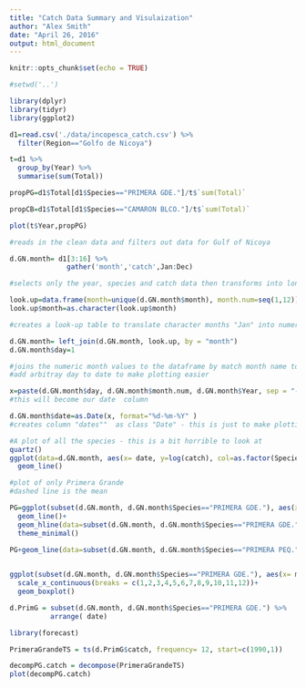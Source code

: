 ```yaml
---
title: "Catch Data Summary and Visulaization"
author: "Alex Smith"
date: "April 26, 2016"
output: html_document
---
```


```r
knitr::opts_chunk$set(echo = TRUE)

#setwd('..')

library(dplyr)
library(tidyr)
library(ggplot2)
```

```r

d1=read.csv('./data/incopesca_catch.csv') %>%
  filter(Region=="Golfo de Nicoya") 

t=d1 %>%
  group_by(Year) %>%
  summarise(sum(Total))

propPG=d1$Total[d1$Species=="PRIMERA GDE."]/t$`sum(Total)`

propCB=d1$Total[d1$Species=="CAMARON BLCO."]/t$`sum(Total)`

plot(t$Year,propPG)

#reads in the clean data and filters out data for Gulf of Nicoya
```



```r

d.GN.month= d1[3:16] %>%
              gather('month','catch',Jan:Dec)

#selects only the year, species and catch data then transforms into long format

look.up=data.frame(month=unique(d.GN.month$month), month.num=seq(1,12))
look.up$month=as.character(look.up$month)

#creates a look-up table to translate character months "Jan" into numeric "1"

d.GN.month= left_join(d.GN.month, look.up, by = "month")
d.GN.month$day=1

#joins the numeric month values to the dataframe by match month name to number value
#add arbitray day to date to make plotting easier

x=paste(d.GN.month$day, d.GN.month$month.num, d.GN.month$Year, sep = "-")
#this will become our date  column

d.GN.month$date=as.Date(x, format="%d-%m-%Y" )
#creates column "dates""  as class "Date" - this is just to make plotting easier

```

```r
#A plot of all the species - this is a bit horrible to look at
quartz()
ggplot(data=d.GN.month, aes(x= date, y=log(catch), col=as.factor(Species)))+
  geom_line()
```


```r
#plot of only Primera Grande 
#dashed line is the mean

PG=ggplot(subset(d.GN.month, d.GN.month$Species=="PRIMERA GDE."), aes(x= date, y=catch))+
  geom_line()+
  geom_hline(data=subset(d.GN.month, d.GN.month$Species=="PRIMERA GDE."), yintercept = mean(d.GN.month$catch), lty=2)+
  theme_minimal()

PG+geom_line(data=subset(d.GN.month, d.GN.month$Species=="PRIMERA PEQ."), aes(x= date, y=catch), col="red")
  
```

```r
ggplot(subset(d.GN.month, d.GN.month$Species=="PRIMERA GDE."), aes(x= month.num, y=catch,col=as.factor(month)))+
  scale_x_continuous(breaks = c(1,2,3,4,5,6,7,8,9,10,11,12))+
  geom_boxplot()

```

```r
d.PrimG = subset(d.GN.month, d.GN.month$Species=="PRIMERA GDE.") %>%
          arrange( date)

library(forecast)

PrimeraGrandeTS = ts(d.PrimG$catch, frequency= 12, start=c(1990,1))

decompPG.catch = decompose(PrimeraGrandeTS)
plot(decompPG.catch)

```

